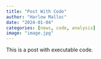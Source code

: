 ```yaml
---
title: "Post With Code"
author: "Harlow Malloc"
date: "2024-01-04"
categories: [news, code, analysis]
image: "image.jpg"
---
```


This is a post with executable code.
